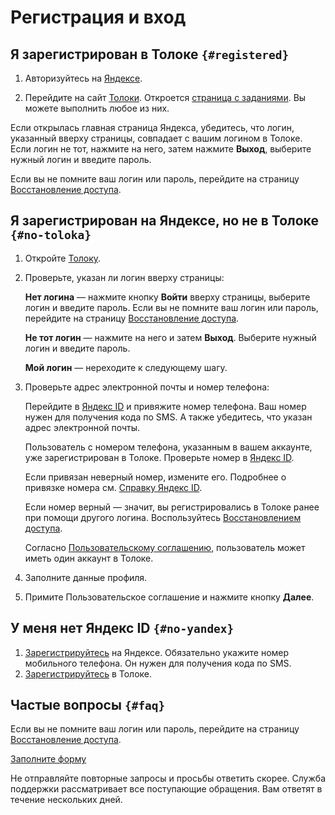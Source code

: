 
# Регистрация и вход

## Я зарегистрирован в Толоке `{#registered}`
1. Авторизуйтесь на [Яндексе](https://passport.yandex.ru/passport?mode=auth&retpath=https://toloka.yandex.ru).

1. Перейдите на сайт [Толоки](http://toloka.yandex.ru/). Откроется [страница с заданиями](../task-select). Вы можете выполнить любое из них.

<Note mode="warning" title="Важно">

Если открылась главная страница Яндекса, убедитесь, что логин, указанный вверху страницы, совпадает с вашим логином в Толоке. Если логин не тот, нажмите на него, затем нажмите **Выход**, выберите нужный логин и введите пароль.

</Note>

Если вы не помните ваш логин или пароль, перейдите на страницу [Восстановление доступа](https://passport.yandex.ru/passport?mode=restore).

## Я зарегистрирован на Яндексе, но не в Толоке `{#no-toloka}`

1. Откройте [Толоку](http://toloka.yandex.ru/).

1. Проверьте, указан ли логин вверху страницы:

    **Нет логина** — нажмите кнопку **Войти** вверху страницы, выберите логин и введите пароль. Если вы не помните ваш логин или пароль, перейдите на страницу [Восстановление доступа](https://passport.yandex.ru/passport?mode=restore).

    **Не тот логин** — нажмите на него и затем **Выход**. Выберите нужный логин и введите пароль.

    **Мой логин** — нереходите к следующему шагу.

1. Проверьте адрес электронной почты и номер телефона:

    <Cut title="Почта и телефон">

    Перейдите в [Яндекс ID](https://passport.yandex.ru/profile/phones) и привяжите номер телефона. Ваш номер нужен для получения кода по SMS. А также убедитесь, что указан адрес электронной почты.

    </Cut>

    <Cut title="Этот номер телефона уже используется">

    Пользователь с номером телефона, указанным в вашем аккаунте, уже зарегистрирован в Толоке. Проверьте номер в [Яндекс ID](https://passport.yandex.ru/profile/phones).

    Если привязан неверный номер, измените его. Подробнее о привязке номера см. [Справку Яндекс ID](https://yandex.ru/support/passport/authorization/phone.html).

    Если номер верный — значит, вы регистрировались в Толоке ранее при помощи другого логина. Воспользуйтесь [Восстановлением доступа](https://passport.yandex.ru/passport?mode=restore).

    <Note mode="warning" title="Важно">

    Согласно [Пользовательскому соглашению](https://join.toloka.ai/legal/user-agreement-ru/), пользователь может иметь один аккаунт в Толоке.

    </Note>

    </Cut>

1. Заполните данные профиля.

1. Примите Пользовательское соглашение и нажмите кнопку **Далее**.

## У меня нет Яндекс ID `{#no-yandex}`

1. [Зарегистрируйтесь](https://passport.yandex.ru/registration?mode=register&amp;retpath=https://toloka.yandex.ru/ru) на Яндексе. Обязательно укажите номер мобильного телефона. Он нужен для получения кода по SMS.
1. [Зарегистрируйтесь](#no-toloka) в Толоке.

## Частые вопросы `{#faq}`
<FaqLoginCommon1/>

<Cut title="Не помню логин или пароль">

Если вы не помните ваш логин или пароль, перейдите на страницу [Восстановление доступа](https://passport.yandex.ru/passport?mode=restore).

</Cut>

<FaqLoginCommon2/>

<Cut title="Другой вопрос">

[Заполните форму](../troubleshooting/support?form-source=register)

<Note mode="note" title="Примечание">

Не отправляйте повторные запросы и просьбы ответить скорее. Служба поддержки рассматривает все поступающие обращения. Вам ответят в течение нескольких дней.

</Note>

</Cut>
